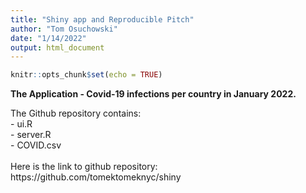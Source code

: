 ```yaml
---
title: "Shiny app and Reproducible Pitch"
author: "Tom Osuchowski"
date: "1/14/2022"
output: html_document
---
```


```r
knitr::opts_chunk$set(echo = TRUE)
```
<b>The Application - Covid-19 infections per country in January 2022.</b>

The Github repository contains: <br>
- ui.R<br>
- server.R<br>
- COVID.csv<br>
<br>
Here is the link to github repository: https://github.com/tomektomeknyc/shiny


